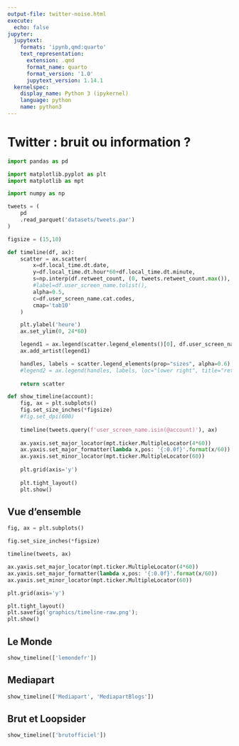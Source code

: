```yaml
---
output-file: twitter-noise.html
execute:
  echo: false
jupyter:
  jupytext:
    formats: 'ipynb,qmd:quarto'
    text_representation:
      extension: .qmd
      format_name: quarto
      format_version: '1.0'
      jupytext_version: 1.14.1
  kernelspec:
    display_name: Python 3 (ipykernel)
    language: python
    name: python3
---
```


# Twitter : bruit ou information ?

```python
import pandas as pd

import matplotlib.pyplot as plt
import matplotlib as mpt

import numpy as np
```

```python
tweets = (
    pd
    .read_parquet('datasets/tweets.par')
)
```

```python
figsize = (15,10)
```

```python
def timeline(df, ax):
    scatter = ax.scatter(
        x=df.local_time.dt.date,
        y=df.local_time.dt.hour*60+df.local_time.dt.minute,
        s=np.interp(df.retweet_count, (0, tweets.retweet_count.max()), (5, 1000)),
        #label=df.user_screen_name.tolist(),
        alpha=0.5,
        c=df.user_screen_name.cat.codes,
        cmap='tab10'
    )

    plt.ylabel('heure')
    ax.set_ylim(0, 24*60)

    legend1 = ax.legend(scatter.legend_elements()[0], df.user_screen_name.unique(), loc="lower left", title="comptes twitter")
    ax.add_artist(legend1)

    handles, labels = scatter.legend_elements(prop="sizes", alpha=0.6)
    #legend2 = ax.legend(handles, labels, loc="lower right", title="retweets")
    
    return scatter

def show_timeline(account):
    fig, ax = plt.subplots()
    fig.set_size_inches(*figsize)
    #fig.set_dpi(600)
    
    timeline(tweets.query(f'user_screen_name.isin(@account)'), ax)
    
    ax.yaxis.set_major_locator(mpt.ticker.MultipleLocator(4*60))
    ax.yaxis.set_major_formatter(lambda x,pos: '{:0.0f}'.format(x/60))
    ax.yaxis.set_minor_locator(mpt.ticker.MultipleLocator(60))
    
    plt.grid(axis='y')
    
    plt.tight_layout()
    plt.show()
```

## Vue d'ensemble

```python
fig, ax = plt.subplots()

fig.set_size_inches(*figsize)

timeline(tweets, ax)

ax.yaxis.set_major_locator(mpt.ticker.MultipleLocator(4*60))
ax.yaxis.set_major_formatter(lambda x,pos: '{:0.0f}'.format(x/60))
ax.yaxis.set_minor_locator(mpt.ticker.MultipleLocator(60))

plt.grid(axis='y')

plt.tight_layout()
plt.savefig('graphics/timeline-raw.png');
plt.show()
```

## Le Monde

```python
show_timeline(['lemondefr'])
```

## Mediapart

```python
show_timeline(['Mediapart', 'MediapartBlogs'])
```

## Brut et Loopsider

```python
show_timeline(['brutofficiel'])
```

